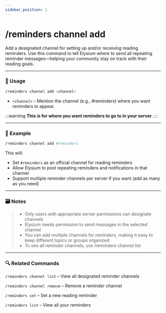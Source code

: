 ```yaml
---
sidebar_position: 1
---
```


# /reminders channel add 

Add a designated channel for setting up and/or receiving reading reminders. Use this command to tell Elysium where to send all repeating reminder messages—helping your community stay on track with their reading goals.

<hr className="md-divider-gradient" />

### 💬 Usage
```bash
/reminders channel add <channel>
```
- `<channel>` – Mention the channel (e.g., #reminders) where you want reminders to appear.

:::warning
**This is for where you want reminders to go to in your server.**
:::

<hr className="md-divider-gradient" />

### 📌 Example
```bash
/reminders channel add #reminders
```
This will:
- Set `#reminders` as an official channel for reading reminders
- Allow Elysium to post repeating reminders and notifications in that channel
- Support multiple reminder channels per server if you want (add as many as you need)

<hr className="md-divider-gradient" />

### 🗃️ Notes
> - Only users with appropriate server permissions can designate channels
> - Elysium needs permission to send messages in the selected channel
> - You can add multiple channels for reminders, making it easy to keep different topics or groups organized
> - To see all reminder channels, use /reminders channel list

<hr className="md-divider-gradient" />

### 🔍 Related Commands
`/reminders channel list` – View all designated reminder channels

`/reminders channel remove` – Remove a reminder channel

`/reminders set` – Set a new reading reminder

`/reminders list` – View all your reminders